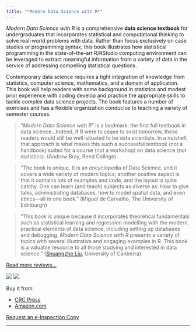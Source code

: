 ```yaml
---
title: "*Modern Data Science with R*"
---
```


<div class="row">
  <div class="col-sm-6">

*Modern Data Science with R* is a comprehensive **data science textbook** for undergraduates that incorporates statistical and computational thinking to solve real-world problems with data. Rather than focus exclusively on case studies or programming syntax, this book illustrates how statistical programming in the state-of-the-art R/RStudio computing environment  can be leveraged to extract meaningful information from a variety of data in the service of addressing compelling statistical questions. 

Contemporary data science requires a tight integration of knowledge from statistics, computer science, mathematics, and a domain of application. This book will help readers with some background in statistics and modest prior experience with coding develop and practice the appropriate skills to tackle complex data science projects. The book features a number of exercises and has a flexible organization conducive to teaching a variety of semester courses.

> "*Modern Data Science with R*" is a landmark: the first full textbook in data science...Indeed, if R were to cease to exist tomorrow, these readers would still be well-situated to be data scientists. In a nutshell, that approach is what makes this such a successful textbook (not a handbook) suited for a course (not a workshop) on data science (not statistics). (Andrew Bray, Reed College)

> "The book is unique. It is an encyclopedia of Data Science, and it covers a wide variety of modern topics; another positive aspect is that it contains lots of examples and code, and the layout is quite catchy. One can learn (and teach) subjects as diverse as: How to give talks, administrating databases, how to model spatial data, and even ethics---all in one book." (Miguel de Carvalho, The University of Edinburgh)

> "This book is unique because it incorporates theoretical fundamentals such as statistical learning and regression modelling with the modern, practical elements of data science, including setting up databases and debugging. *Modern Data Science with R* presents a variety of topics with several illustrative and engaging examples in R. This book is a valuable resource to all those studying and interested in data science." ([Shuangzhe Liu](https://onlinelibrary.wiley.com/doi/pdf/10.1111/insr.12256), University of Canberra)

[Read more reviews...](publicity.html)


  </div>
  <div class="col-sm-6">
  [![](https://www.crcpress.com/images/CRCPress-logo-s.jpg)](https://www.crcpress.com/Modern-Data-Science-with-R/Baumer-Horton-Kaplan/9781498724487)
  ![](https://images.tandf.co.uk/common/jackets/amazon/978149872/9781498724487.jpg)
  
  Buy it from:

* [CRC Press](https://www.crcpress.com/Modern-Data-Science-with-R/Baumer-Horton-Kaplan/9781498724487)
* [Amazon.com](https://www.amazon.com/Modern-Data-Science-Download-Statistical/dp/1498724485)

<div>
  <a class="btn btn-primary btn-block" href="https://www.crcpress.com/textbooks/evaluation/9781498724487">
  <i class="fa fa-book"></i>Request an e-Inspection Copy
  <i class="fa fa-angle-double-right"></i>
  </a>
</div>
  
  </div>
</div>




---

